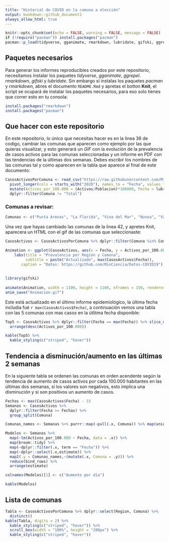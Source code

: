 ```yaml
---
title: "Historial de COVID en la comuna a elección"
output: bookdown::github_document2
always_allow_html: true
---
```


```r
knitr::opts_chunk$set(echo = FALSE, warning = FALSE, message = FALSE)
if (!require("pacman")) install.packages("pacman")
pacman::p_load(tidyverse, gganimate, rmarkdown, lubridate, gifski, ggrepel, kableExtra, broom)
```

## Paquetes necesarios

Para generar los informes reproducibles creados por este repositorio, necesitamos instalar los paquetes *tidyverse*, *gganimate*, *ggrepel*. *rmarkdown*, *gifski* y *lubridate*. Sin embargo si instalas los paquetes *pacman* y *rmarkdown*, abres el documento `README.Rmd` y apretas el botton **Knit**, el script se ocupará de instalar los paquetes necesarios, para eso solo tienes que correr esto en tu consola:

```r
install.packages("rmarkdown")
install.packages("pacman")
```

## Que hacer con este repositorio

En este repositorio, lo único que necesitas hacer es en la linea 36 de codigo, cambiar las comunas que aparecen como ejemplo por las que quieras visualizar, y esto generará un *GIF* con la evolución de la prevalencia de casos activos para las comunas seleccionadas y un informe en PDF con las tendencias de la últimas dos semanas. Debes escribir los nombres de las comunas tal y como aparecen en la tabla que aparece al final de este documento:

```r
CasosActivosPorComuna <- read_csv("https://raw.githubusercontent.com/MinCiencia/Datos-COVID19/master/output/producto19/CasosActivosPorComuna.csv") %>% 
  pivot_longer(cols = starts_with("2020"), names_to = "Fecha", values_to = "Activos") %>%
  mutate(Activos_por_100.000 = (Activos/Poblacion)*100000, Fecha = lubridate::ymd(Fecha)) %>% 
  dplyr::filter(Comuna != "Total")
```

### Comunas a revisar:

```r
Comunas <- c("Punta Arenas", "La Florida", "Vina del Mar", "Nunoa", "Valparaiso", "Concon", "Talagante", "San Bernardo", "Macul", "Las Condes", "Valdivia")
```

Una vez que hayas cambiado las comunas de la linea 42, y apretes Knit, aparecera un HTML con el gif de las comunas que seleccionaste:

```r
CasosActivos <- CasosActivosPorComuna %>% dplyr::filter(Comuna %in% Comunas)

Animation <- ggplot(CasosActivos, aes(x = Fecha, y = Activos_por_100.000, group =Comuna))  + geom_linerange(aes(color = Comuna, xmax = max(Fecha), xmin = Fecha), lty = 2) + geom_text_repel(direction = "y", seed = 2020, aes(x = max(Fecha), label = Comuna, color = Comuna), force = 0.5) + geom_point(aes(color = Comuna)) + geom_path(aes(color = Comuna)) + transition_reveal(along = CasosActivos$Fecha)   + geom_hline(yintercept = 40, lty = 2) + theme_bw() + facet_wrap(~Region, ncol = 1, scales = "free_y") + theme(legend.position = "none")  + ylab("Casos activos por 100.000 habitantes") + 
    labs(title = "Prevalencia por Región y Comuna", 
         subtitle = paste("Actualizado", max(CasosActivos$Fecha)), 
       caption = "Datos: https://github.com/MinCiencia/Datos-COVID19")
        
        
library(gifski)
        
animate(Animation, width = 1100, height = 1100, nframes = 150, renderer = gifski_renderer(loop = F), end_pause = 30, res = 150, fps = 8)
anim_save("Animacion.gif")
```


Este está actualizado en el último informe epidemiológico, la última fecha includia fué `r max(CasosActivos$Fecha)`, a continuación vemos una tabla con las 5 comunas con mas casos en la útlitma fecha disponible:

```r
Top5 <- CasosActivos %>% dplyr::filter(Fecha == max(Fecha)) %>% slice_max(n = 5, order_by = Activos_por_100.000) %>% 
  arrange(desc(Activos_por_100.000))

kable(Top5) %>%
  kable_styling(c("striped", "hover")) 
```

## Tendencia a disminución/aumento en las últimas 2 semanas

En la siguiente tabla se ordenen las comunas en orden acendente según la tendencia de aumento de casos activos por cada 100.000 habitantes en las últimas dos semanas, si los valores son negativos, esto implica una disminución y si son positivos un aumento de casos.

```r
Fechas <- max(CasosActivos$Fecha) - 15
Semanas <- CasosActivos %>% 
  dplyr::filter(Fecha >= Fechas) %>% 
  group_split(Comuna) 

Comunas_names <- Semanas %>% purrr::map(~pull(.x, Comuna)) %>% map(unique) %>% reduce(c)

Modelos <- Semanas %>% 
  map(~lm(Activos_por_100.000 ~ Fecha, data = .x)) %>% 
  map(broom::tidy) %>% 
  map(~dplyr::filter(.x, term == "Fecha")) %>% 
  map(~dplyr::select(.x,estimate)) %>% 
  map2(.y = Comunas_names,~(mutate(.x, Comuna = .y))) %>% 
  reduce(bind_rows) %>% 
  arrange(estimate)

colnames(Modelos)[1] <- c("Aumento por día")

kable(Modelos)
```

## Lista de comunas

```r
Tabla <- CasosActivosPorComuna %>% dplyr::select(Region, Comuna) %>% 
  distinct()
kable(Tabla, digits = 2) %>%
  kable_styling(c("striped", "hover")) %>%
  scroll_box(width = "100%", height = "200px") %>%
  kable_styling(c("striped", "hover"))
```

